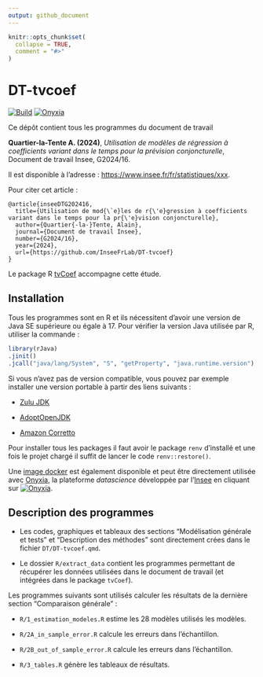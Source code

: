 ```yaml
---
output: github_document
---
```


<!-- README.md is generated from README.Rmd. Please edit that file -->

```r
knitr::opts_chunk$set(
  collapse = TRUE,
  comment = "#>"
)
```

# DT-tvcoef

[![Build](https://github.com/inseefrlab/dt-tvcoef/workflows/Dockerize/badge.svg)](https://hub.docker.com/repository/docker/inseefrlab/dt-tvcoef)
[![Onyxia](https://img.shields.io/badge/Launch-Datalab-orange?logo=R)](https://datalab.sspcloud.fr/launcher/ide/rstudio?autoLaunch=false&service.image.custom.enabled=true&service.image.pullPolicy=%C2%ABAlways%C2%BB&service.image.custom.version=%C2%ABinseefrlab%2Fdt-tvcoef%3Alatest%C2%BB&init.personalInit=%C2%ABhttps%3A%2F%2Fraw.githubusercontent.com%2Finseefrlab%2Fdt-tvcoef%2Fmaster%2F.github%2Fsetup_onyxia.sh%C2%BB)

Ce dépôt contient tous les programmes du document de travail 

**Quartier-la-Tente A. (2024)**, *Utilisation de modèles de régression à coefficients variant dans le temps pour la prévision conjoncturelle*, Document de travail Insee, G2024/16.


Il est disponible à l'adresse : <https://www.insee.fr/fr/statistiques/xxx>.

Pour citer cet article :

```
@article{inseeDTG202416,
  title={Utilisation de mod{\`e}les de r{\'e}gression à coefficients variant dans le temps pour la pr{\'e}vision conjoncturelle},
  author={Quartier{-la-}Tente, Alain},
  journal={Document de travail Insee},
  number={G2024/16},
  year={2024},
  url={https://github.com/InseeFrLab/DT-tvcoef}
}
```

Le package R [tvCoef](https://github.com/InseeFrLab/tvCoef) accompagne cette étude.

## Installation

Tous les programmes sont en R et ils nécessitent d'avoir une version de Java SE supérieure ou égale à 17.
Pour vérifier la version Java utilisée par R, utiliser la commande :

```r
library(rJava)
.jinit()
.jcall("java/lang/System", "S", "getProperty", "java.runtime.version")
```

Si vous n'avez pas de version compatible, vous pouvez par exemple installer une version portable à partir des liens suivants :

- [Zulu JDK](https://www.azul.com/downloads/#zulu)

- [AdoptOpenJDK](https://adoptopenjdk.net/)

- [Amazon Corretto](https://aws.amazon.com/corretto/)

Pour installer tous les packages il faut avoir le package `renv` d'installé et une fois le projet chargé il suffit de lancer le code `renv::restore()`.

Une [image docker](https://hub.docker.com/repository/docker/inseefrlab/dt-tvcoef) est également disponible et peut être directement utilisée  avec [Onyxia](https://github.com/InseeFrLab/onyxia-web), la plateforme *datascience* développée par l'[Insee](https://www.insee.fr/fr/accueil) en cliquant sur [![Onyxia](https://img.shields.io/badge/Launch-Datalab-orange?logo=R)](https://datalab.sspcloud.fr/launcher/ide/rstudio?autoLaunch=false&service.image.custom.enabled=true&service.image.pullPolicy=%C2%ABAlways%C2%BB&service.image.custom.version=%C2%ABinseefrlab%2Fdt-tvcoef%3Alatest%C2%BB&init.personalInit=%C2%ABhttps%3A%2F%2Fraw.githubusercontent.com%2Finseefrlab%2Fdt-tvcoef%2Fmaster%2F.github%2Fsetup_onyxia.sh%C2%BB).

## Description des programmes

- Les codes, graphiques et tableaux des sections "Modélisation générale et tests" et "Description des méthodes" sont directement crées dans le fichier `DT/DT-tvcoef.qmd`.

- Le dossier `R/extract_data` contient les programmes permettant de récupérer les données utilisées dans le document de travail (et intégrées dans le package `tvCoef`).

Les programmes suivants sont utilisés calculer les résultats de la dernière section "Comparaison générale" :

- `R/1_estimation_modeles.R` estime les 28 modèles utilisés les modèles.

- `R/2A_in_sample_error.R` calcule les erreurs dans l'échantillon.

- `R/2B_out_of_sample_error.R` calcule les erreurs dans l'échantillon.

- `R/3_tables.R` génère les tableaux de résultats.